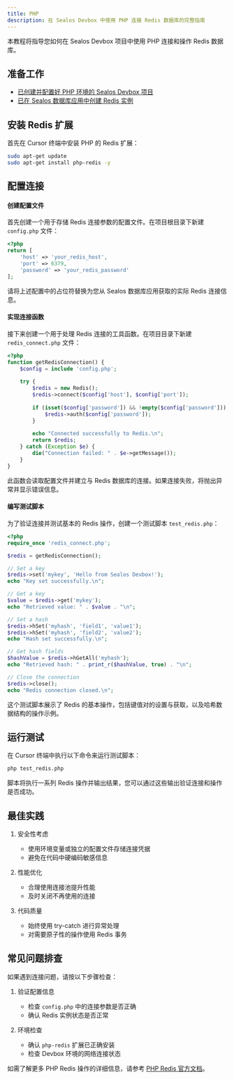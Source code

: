 ```yaml
---
title: PHP
description: 在 Sealos Devbox 中使用 PHP 连接 Redis 数据库的完整指南
---
```


本教程将指导您如何在 Sealos Devbox 项目中使用 PHP 连接和操作 Redis 数据库。

## 准备工作

- [已创建并配置好 PHP 环境的 Sealos Devbox 项目](/docs/guides/fundamentals/create-a-project)
- [已在 Sealos 数据库应用中创建 Redis 实例](./)

## 安装 Redis 扩展

首先在 Cursor 终端中安装 PHP 的 Redis 扩展：

```bash
sudo apt-get update
sudo apt-get install php-redis -y
```

## 配置连接

<div className='steps [&_h4]:step'>

#### 创建配置文件

首先创建一个用于存储 Redis 连接参数的配置文件。在项目根目录下新建 `config.php` 文件：

```php title="config.php"
<?php
return [
    'host' => 'your_redis_host',
    'port' => 6379,
    'password' => 'your_redis_password'
];
```

请将上述配置中的占位符替换为您从 Sealos 数据库应用获取的实际 Redis 连接信息。

#### 实现连接函数

接下来创建一个用于处理 Redis 连接的工具函数。在项目目录下新建 `redis_connect.php` 文件：

```php title="redis_connect.php"
<?php
function getRedisConnection() {
    $config = include 'config.php';
    
    try {
        $redis = new Redis();
        $redis->connect($config['host'], $config['port']);
        
        if (isset($config['password']) && !empty($config['password'])) {
            $redis->auth($config['password']);
        }
        
        echo "Connected successfully to Redis.\n";
        return $redis;
    } catch (Exception $e) {
        die("Connection failed: " . $e->getMessage());
    }
}
```

此函数会读取配置文件并建立与 Redis 数据库的连接。如果连接失败，将抛出异常并显示错误信息。

#### 编写测试脚本

为了验证连接并测试基本的 Redis 操作，创建一个测试脚本 `test_redis.php`：

```php title="test_redis.php"
<?php
require_once 'redis_connect.php';

$redis = getRedisConnection();

// Set a key
$redis->set('mykey', 'Hello from Sealos Devbox!');
echo "Key set successfully.\n";

// Get a key
$value = $redis->get('mykey');
echo "Retrieved value: " . $value . "\n";

// Set a hash
$redis->hSet('myhash', 'field1', 'value1');
$redis->hSet('myhash', 'field2', 'value2');
echo "Hash set successfully.\n";

// Get hash fields
$hashValue = $redis->hGetAll('myhash');
echo "Retrieved hash: " . print_r($hashValue, true) . "\n";

// Close the connection
$redis->close();
echo "Redis connection closed.\n";
```

这个测试脚本展示了 Redis 的基本操作，包括键值对的设置与获取，以及哈希数据结构的操作示例。

</div>

## 运行测试

在 Cursor 终端中执行以下命令来运行测试脚本：

```bash
php test_redis.php
```

脚本将执行一系列 Redis 操作并输出结果，您可以通过这些输出验证连接和操作是否成功。

## 最佳实践

1. 安全性考虑
   - 使用环境变量或独立的配置文件存储连接凭据
   - 避免在代码中硬编码敏感信息
   
2. 性能优化
   - 合理使用连接池提升性能
   - 及时关闭不再使用的连接
   
3. 代码质量
   - 始终使用 try-catch 进行异常处理
   - 对需要原子性的操作使用 Redis 事务

## 常见问题排查

如果遇到连接问题，请按以下步骤检查：

1. 验证配置信息
   - 检查 `config.php` 中的连接参数是否正确
   - 确认 Redis 实例状态是否正常

2. 环境检查
   - 确认 `php-redis` 扩展已正确安装
   - 检查 Devbox 环境的网络连接状态


如需了解更多 PHP Redis 操作的详细信息，请参考 [PHP Redis 官方文档](https://github.com/phpredis/phpredis)。